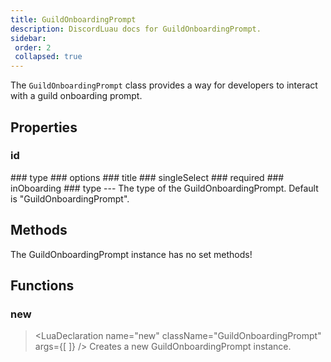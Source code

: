 ```yaml
---
title: GuildOnboardingPrompt
description: DiscordLuau docs for GuildOnboardingPrompt.
sidebar:
 order: 2
 collapsed: true
---
```

[//]: # (This file was automatically @generated from moonwave comments using a script. Please do not exit by hand.)
[//]: # (To actually edit documentation, make changes to the main DiscordLuau repo.)

[//]: # (----- DOCUMENT IMPORTS ----- )


[//]: # (----- DOCUMENT DESCRIPTION ----- )

The `GuildOnboardingPrompt` class provides a way for developers to interact with a guild onboarding prompt.

[//]: # (----- DOCUMENT PROPERTIES ----- )

## Properties

### id

<LuaProperty name="GuildOnboardingPrompt.id" type="string" />
### type

<LuaProperty name="GuildOnboardingPrompt.type" type="number" />
### options

<LuaProperty name="GuildOnboardingPrompt.options" type="{ Objects.GuildOnboardingPromptOption }" />
### title

<LuaProperty name="GuildOnboardingPrompt.title" type="string" />
### singleSelect

<LuaProperty name="GuildOnboardingPrompt.singleSelect" type="boolean" />
### required

<LuaProperty name="GuildOnboardingPrompt.required" type="boolean" />
### inOboarding

<LuaProperty name="GuildOnboardingPrompt.inOboarding" type="boolean" />
### type

<LuaProperty name="GuildOnboardingPrompt.type" type="string" />
---
The type of the GuildOnboardingPrompt. Default is "GuildOnboardingPrompt".

[//]: # (----- DOCUMENT METHODS ----- )

## Methods

The GuildOnboardingPrompt instance has no set methods!

[//]: # (----- DOCUMENT FUNCTIONS ----- )

## Functions

### new

> <LuaDeclaration name="new" className="GuildOnboardingPrompt" args={[  ]} />
Creates a new GuildOnboardingPrompt instance.

